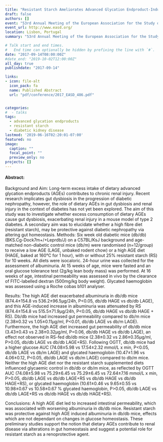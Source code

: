```yaml
---
title: "Resistant Starch Ameliorates Advanced Glycation Endproduct-Induced Albuminuria in a Mouse Model of Type 2 Diabetes" 
draft: false
authors: []
event: "53rd Annual Meeting of the European Association for the Study of Diabetes"
event_url: http://www.easd.org/
location: Lisbon, Portugal
summary: "53rd Annual Meeting of the European Association for the Study of Diabetes"

# Talk start and end times.
#   End time can optionally be hidden by prefixing the line with `#`.
date: "2017-09-14T08:00:00Z"
#date_end: "2019-10-02T12:00:00Z"
all_day: true
publishdate: "2017-09-14"

links:
- icon: file-alt
  icon_pack: fa
  name: Published Abstract
  url: "pdf/conference/2017_EASD_486.pdf"


categories:
#  - talks
tags:
  - advanced glycation endproducts
  - resistant starch
  - diabetic kidney disease
lastmod: '2019-06-16T02:20:01-07:00'
featured: no
image:
  caption: ""
  focal_point: ""
  preview_only: no
projects: []
---
```


#### Abstract:

Background and Aim: Long-term excess intake of dietary advanced glycation endproducts (AGEs) contributes to chronic renal injury. Recent research implicates gut dysbiosis in the progression of diabetic nephropathy, however, the role of dietary AGEs in gut dysbiosis and renal injury in the context of diabetes has not yet been explored. The aim of this study was to investigate whether excess consumption of dietary AGEs cause gut dysbiosis, exacerbating renal injury in a mouse model of type 2 diabetes. A secondary aim was to elucidate whether a high fibre diet (resistant starch), may be protective against diabetic nephropathy via altering gut homeostasis. Methods: Six week old diabetic mice (db/db) (BKS.Cg-Dock7m+/+Leprdb/J) on a C57BL/KsJ background and age-matched non-diabetic control mice (db/m) were randomised (n=12/group) to receive a low AGE (LAGE, unbaked rodent chow) or a high AGE diet (HAGE, baked at 160°C for 1 hour), with or without 25% resistant starch (RS) for 10 weeks. All diets were isocaloric. 24-hour urine was collected for the assessment of albuminuria. At 15 weeks of age, mice were fasted and an oral glucose tolerance test (2g/kg lean body mass) was performed. At 16 weeks of age, intestinal permeability was assessed in vivo by the clearance of FITC-labelled dextran (500mg/kg body weight). Glycated haemoglobin was assessed using a Roche cobas b101 analyser.

Results: The high AGE diet exacerbated albuminuria in db/db mice (874.4±154.8 vs 536.2±96.5μg/24h, P<0.05, db/db HAGE vs db/db LAGE), and this AGE-induced increase in albuminuria was attenuated by RS (874.4±154.8 vs 515.5±71.9μg/24h, P<0.05, db/db HAGE vs db/db HAGE + RS). Db/db mice had increased gut permeability compared to db/m mice (2.38±0.32 vs 1.05±0.11μg/ml, P<0.01, db/db LAGE vs db/m LAGE). Furthermore, the high AGE diet increased gut permeability of db/db mice (3.43±0.43 vs 2.38±0.32μg/ml, P=0.06, db/db HAGE vs db/db LAGE), an effect not observed in RS-fed db/db mice (2.38±0.32 vs 2.86±0.35μg/ml, P>0.05, db/db LAGE vs db/db LAGE+RS). Following OGTT, db/db mice had a higher glucose AUC (74.08±5.98 vs 17.54±2.32 mmol/L x min, P<0.05, db/db LAGE vs db/m LAGE) and glycated haemoglobin (10.47±1.96 vs 4.06±0.12, P<0.05, db/db LAGE vs db/m LAGE) compared to db/m mice. Neither the high AGE diet nor the resistant starch supplemented diets influenced glycaemic control in db/db or db/m mice, as reflected by OGTT AUC (74.08±5.98 vs 75.29±6.45 vs 75.29±6.45 vs 72.64±7.16 mmol/L x min, P>0.05, db/db LAGE vs db/db LAGE+RS vs db/db HAGE vs db/db HAGE+RS), or glycated haemoglobin (10.61±0.46 vs 9.65±0.55 vs 10.98±0.67 vs 10.58±0.67 % glycated haemoglobin, P>0.05, db/db LAGE vs db/db LAGE+RS vs db/db HAGE vs db/db HAGE+RS).

Conclusions: A high AGE diet led to increased intestinal permeability, which was associated with worsening albuminuria in db/db mice. Resistant starch was protective against high AGE induced albuminuria in db/db mice, effects which are not dependant on changes in glucose homeostasis. These preliminary studies support the notion that dietary AGEs contribute to renal disease via alterations in gut homeostasis and suggest a potential role for resistant starch as a renoprotective agent.